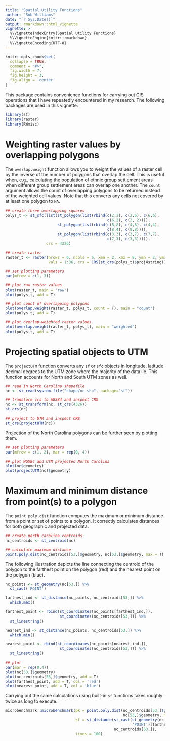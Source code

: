 ```yaml
---
title: "Spatial Utility Functions"
author: "Rob Williams"
date: "`r Sys.Date()`"
output: rmarkdown::html_vignette
vignette: >
  %\VignetteIndexEntry{Spatial Utility Functions}
  %\VignetteEngine{knitr::rmarkdown}
  %\VignetteEncoding{UTF-8}
---
```


```r
knitr::opts_chunk$set(
  collapse = TRUE,
  comment = "#>",
  fig.width = 7,
  fig.height = 3, 
  fig.align = 'center'
)
```

This package contains convenience functions for carrying out GIS operations
that I have repeatedly encountered in my research. The following packages are
used in this vignette:

```r
library(sf)
library(raster)
library(RWmisc)
```

# Weighting raster values by overlapping polygons

The `overlap.weight` function allows you to weight the values of a raster cell
by the inverse of the number of polygons that overlap the cell. This is useful
when, e.g., calculating the population of ethnic group settlement areas when
different group settlement areas can overlap one another. The `count` argument
allows the count of overlapping polygons to be returned instead of the weighted
cell values. Note that this converts any cells not covered by at least one
polygon to `NA`.

```r
## create three overlapping squares
polys_t <- st_sfc(list(st_polygon(list(rbind(c(2,2), c(2,6), c(6,6),
                                             c(6,2), c(2, 2)))),
                       st_polygon(list(rbind(c(8,8), c(4,8), c(4,4),
                                             c(8,4), c(8,8)))),
                       st_polygon(list(rbind(c(3,3), c(3,7), c(7,7),
                                             c(7,3), c(3,3))))),
                  crs = 4326)

## create raster
raster_t <- raster(nrows = 6, ncols = 6, xmn = 2, xmx = 8, ymn = 2, ymx = 8,
                   vals = 1:36, crs = CRS(st_crs(polys_t)$proj4string))

## set plotting parameters
par(mfrow = c(1, 3))

## plot raw raster values
plot(raster_t, main = 'raw')
plot(polys_t, add = T)

## plot count of overlapping polygons
plot(overlap.weight(raster_t, polys_t, count = T), main = "count")
plot(polys_t, add = T)

## plot overlap-weighted raster values
plot(overlap.weight(raster_t, polys_t), main = "weighted")
plot(polys_t, add = T)
```

# Projecting spatial objects to UTM

The `projectUTM` function converts any `sf` or `sfc` objects in longitude,
latitude decimal degrees to the UTM zone where the majority of the data lie.
This function accounts for North and South UTM zones as well.

```r
## read in North Carolina shapefile
nc <- st_read(system.file("shape/nc.shp", package="sf"))

## transform crs to WGS84 and inspect CRS
nc <- st_transform(nc, st_crs(4326))
st_crs(nc)

## project to UTM and inspect CRS
st_crs(projectUTM(nc))
```

Projection of the North Carolina polygons can be further seen by plotting them.

```r
## set plotting parameters
par(mfrow = c(1, 2), mar = rep(0, 4))

## plot WGS84 and UTM projected North Carolina
plot(nc$geometry)
plot(projectUTM(nc)$geometry)
```

# Maximum and minimum distance from point(s) to a polygon

The `point.poly.dist` function computes the maximum or minimum distance from a
point or set of points to a polygon. It correctly calculates distances for both
geographic and projected data.

```r
## create north carolina centroids
nc_centroids <- st_centroid(nc)

## calculate maximum distance
point.poly.dist(nc_centroids[53,]$geometry, nc[53,]$geometry, max = T)
```

The following illustration depicts the line connecting the centroid of the
polygon to the farthest point on the polygon (red) and the nearest point on the
polygon (blue).

```r
nc_points <- st_geometry(nc[53,]) %>%
  st_cast('POINT')

farthest_ind <- st_distance(nc_points, nc_centroids[53,]) %>%
  which.max()

farthest_point <- rbind(st_coordinates(nc_points[farthest_ind,]),
                        st_coordinates(nc_centroids[53,])) %>% 
  st_linestring()

nearest_ind <- st_distance(nc_points, nc_centroids[53,]) %>%
  which.min()

nearest_point <- rbind(st_coordinates(nc_points[nearest_ind,]),
                        st_coordinates(nc_centroids[53,])) %>% 
  st_linestring()

## plot
par(mar = rep(0,4))
plot(nc[53,]$geometry)
plot(nc_centroids[53,]$geometry, add = T)
plot(farthest_point, add = T, col = 'red')
plot(nearest_point, add = T, col = 'blue')
```

Carrying out the same calculations using built-in `sf` functions  takes roughly
twice as long to execute.

```r
microbenchmark::microbenchmark(pk = point.poly.dist(nc_centroids[53,]$geometry,
                                                    nc[53,]$geometry, max = T),
                               sf = st_distance(st_cast(st_geometry(nc[53,]),
                                                        'POINT')[farthest_ind],
                                                nc_centroids[53,]),
                               times = 100)
```
